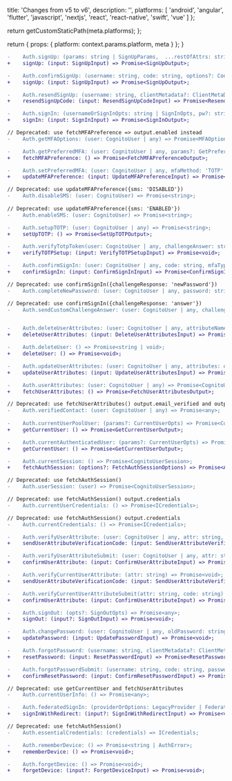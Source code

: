 
  title: 'Changes from v5 to v6',
  description: '',
  platforms: [
    'android',
    'angular',
    'flutter',
    'javascript',
    'nextjs',
    'react',
    'react-native',
    'swift',
    'vue'
  ]
};

  return getCustomStaticPath(meta.platforms);
};

  return {
    props: {
      platform: context.params.platform,
      meta
    }
  };
}

```diff
-    Auth.signUp: (params: string | SignUpParams,  ...restOfAttrs: string[]) => Promise<ISignUpResult>;
+    signUp: (input: SignUpInput) => Promise<SignUpOutput>;

-    Auth.confirmSignUp: (username: string, code: string, options?: ConfirmSignUpOptions) => Promise<any>;
+    signUp: (input: SignUpInput) => Promise<SignUpOutput>;

-    Auth.resendSignUp: (username: string, clientMetadata?: ClientMetaData) => Promise<any>;
+    resendSignUpCode: (input: ResendSignUpCodeInput) => Promise<ResendSignUpCodeOutput>;

-    Auth.signIn: (usernameOrSignInOpts: string | SignInOpts, pw?: string, clientMetadata?: ClientMetaData) => Promise<CognitoUser | any>;
+    signIn: (input: SignInInput) => Promise<SignInOutput>;

// Deprecated: use fetchMFAPreference => output.enabled instead 
-    Auth.getMFAOptions: (user: CognitoUser | any) => Promise<MFAOption[]>;

-    Auth.getPreferredMFA: (user: CognitoUser | any, params?: GetPreferredMFAOpts) => Promise<string>;
+    fetchMFAPreference: () => Promise<FetchMFAPreferenceOutput>;

-    Auth.setPreferredMFA: (user: CognitoUser | any, mfaMethod: 'TOTP' | 'SMS' | 'NOMFA' | 'SMS_MFA' | 'SOFTWARE_TOKEN_MFA') => Promise<string>;
+    updateMFAPreference: (input: UpdateMFAPreferenceInput) => Promise<void>;

// Deprecated: use updateMFAPreference({sms: 'DISABLED'})
-    Auth.disableSMS: (user: CognitoUser) => Promise<string>;
     
// Deprecated: use updateMFAPreference({sms: 'ENABLED'})
-    Auth.enableSMS: (user: CognitoUser) => Promise<string>;

-    Auth.setupTOTP: (user: CognitoUser | any) => Promise<string>;
+    setUpTOTP: () => Promise<SetUpTOTPOutput>;

-    Auth.verifyTotpToken(user: CognitoUser | any, challengeAnswer: string) => Promise<CognitoUserSession>;
+    verifyTOTPSetup: (input: VerifyTOTPSetupInput) => Promise<void>;

-    Auth.confirmSignIn: (user: CognitoUser | any, code: string, mfaType?: 'SMS_MFA' | 'SOFTWARE_TOKEN_MFA' | null, clientMetadata?: ClientMetaData) => Promise<CognitoUser | any>;
+    confirmSignIn: (input: ConfirmSignInInput) => Promise<ConfirmSignInOutput>;

// Deprecated: use confirmSignIn({challengeResponse: 'newPassword'})
-    Auth.completeNewPassword: (user: CognitoUser | any, password: string, requiredAttributes: any = {}, clientMetadata?: ClientMetaData) => Promise<CognitoUser | any>;

// Deprecated: use confirmSignIn({challengeResponse: 'answer'})
-    Auth.sendCustomChallengeAnswer: (user: CognitoUser | any, challengeResponses: string, clientMetadata?: ClientMetaData) => Promise<CognitoUser | any>;


-    Auth.deleteUserAttributes: (user: CognitoUser | any, attributeNames: string[]) => Promise<any>;
+    deleteUserAttributes: (input: DeleteUserAttributesInput) => Promise<void>;

-    Auth.deleteUser: () => Promise<string | void>;
+    deleteUser: () => Promise<void>;

-    Auth.updateUserAttributes: (user: CognitoUser | any, attributes: object, clientMetadata?: ClientMetaData) => Promise<string>;
+    updateUserAttributes: (input: UpdateUserAttributesInput) => Promise<UpdateUserAttributesOutput>;

-    Auth.userAttributes: (user: CognitoUser | any) => Promise<CognitoUserAttribute[]>;
+    fetchUserAttributes: () => Promise<FetchUserAttributesOutput>;

// Deprecated: use fetchUserAttributes() output.email_verified and output.phone_number_verified
-    Auth.verifiedContact: (user: CognitoUser | any) => Promise<any>;
     
-    Auth.currentUserPoolUser: (params?: CurrentUserOpts) => Promise<CognitoUser | any>;
+    getCurrentUser: () => Promise<GetCurrentUserOutput>;

-    Auth.currentAuthenticatedUser: (params?: CurrentUserOpts) => Promise<CognitoUser | any>;
+    getCurrentUser: () => Promise<GetCurrentUserOutput>;

-    Auth.currentSession: () => Promise<CognitoUserSession>;
+    fetchAuthSession: (options?: FetchAuthSessionOptions) => Promise<AuthSession>;

// Deprecated: use fetchAuthSession()
-    Auth.userSession: (user) => Promise<CognitoUserSession>;

// Deprecated: use fetchAuthSession() output.credentials    
-    Auth.currentUserCredentials: () => Promise<ICredentials>;

// Deprecated: use fetchAuthSession() output.credentials
-    Auth.currentCredentials: () => Promise<ICredentials>;

-    Auth.verifyUserAttribute: (user: CognitoUser | any, attr: string, clientMetadata?: ClientMetaData) => Promise<void>;
+    sendUserAttributeVerificationCode: (input: SendUserAttributeVerificationCodeInput) => Promise<SendUserAttributeVerificationCodeOutput>;

-    Auth.verifyUserAttributeSubmit: (user: CognitoUser | any, attr: string, code: string) => Promise<string>;
+    confirmUserAttribute: (input: ConfirmUserAttributeInput) => Promise<void>;

-    Auth.verifyCurrentUserAttribute: (attr: string) => Promise<void>;
+    sendUserAttributeVerificationCode: (input: SendUserAttributeVerificationCodeInput) => Promise<SendUserAttributeVerificationCodeOutput>;

-    Auth.verifyCurrentUserAttributeSubmit(attr: string, code: string) => Promise<string>;
+    confirmUserAttribute: (input: ConfirmUserAttributeInput) => Promise<void>;

-    Auth.signOut: (opts?: SignOutOpts) => Promise<any>;
+    signOut: (input?: SignOutInput) => Promise<void>;

-    Auth.changePassword: (user: CognitoUser | any, oldPassword: string, newPassword: string, clientMetadata?: ClientMetaData) => Promise<'SUCCESS'>;
+    updatePassword: (input: UpdatePasswordInput) => Promise<void>;

-    Auth.forgotPassword: (username: string, clientMetadata?: ClientMetaData) => Promise<any>;
+    resetPassword: (input: ResetPasswordInput) => Promise<ResetPasswordOutput>;

-    Auth.forgotPasswordSubmit: (username: string, code: string, password: string, clientMetadata?: ClientMetaData) => Promise<string>;
+    confirmResetPassword: (input: ConfirmResetPasswordInput) => Promise<void>;

// Deprecated: use getCurrentUser and fetchUserAttributes
-    Auth.currentUserInfo: () => Promise<any>;

-    Auth.federatedSignIn: (providerOrOptions: LegacyProvider | FederatedSignInOptions | FederatedSignInOptionsCustom, response?: FederatedResponse, user?: FederatedUser) => Promise<ICredentials>;
+    signInWithRedirect: (input?: SignInWithRedirectInput) => Promise<void>;

// Deprecated: use fetchAuthSession()
-    Auth.essentialCredentials: (credentials) => ICredentials;

-    Auth.rememberDevice: () => Promise<string | AuthError>;
+    rememberDevice: () => Promise<void>;

-    Auth.forgetDevice: () => Promise<void>;
+    forgetDevice: (input?: ForgetDeviceInput) => Promise<void>;
```
